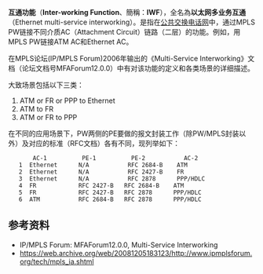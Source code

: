 {{Unreferenced |time=2008-12-26T01:32:25+00:00 }}
{{redirect-synonym|IWF|国际举重联合会}}
'''互通功能'''（'''Inter-working Function'''、簡稱：'''IWF'''），全名為'''以太网多业务互通'''（Ethernet multi-service interworking）。是指在[[公共交换电话网|公共交换电话网]]中，通过MPLS PW链接不同介质AC（Attachment Circuit）链路（二层）的功能。例如，用MPLS PW链接ATM AC和Ethernet AC。

在MPLS论坛(IP/MPLS Forum)2006年输出的《Multi-Service Interworking》文档（论坛文档号MFAForum12.0.0）中有对该功能的定义和各类场景的详细描述。

大致场景包括以下三类：
# ATM or FR or PPP to Ethernet
# ATM to FR
# ATM or FR to PPP

在不同的应用场景下，PW两侧的PE要做的报文封装工作（除PW/MPLS封装以外）及对应的标准（RFC文档）各有不同，现列举如下：

        AC-1          PE-1          PE-2           AC-2
    1  Ethernet      N/A           RFC 2684-B    ATM
    2  Ethernet      N/A           RFC 2427-B    FR
    3  Ethernet      N/A           RFC 2878      PPP/HDLC
    4  FR            RFC 2427-B   RFC 2684-B    ATM
    5  FR            RFC 2427-B   RFC 2878      PPP/HDLC
    6  ATM           RFC 2684-B   RFC 2878      PPP/HDLC

== 参考资料 ==
* IP/MPLS Forum: MFAForum12.0.0, Multi-Service Interworking
* https://web.archive.org/web/20081205183123/http://www.ipmplsforum.org/tech/mpls_ia.shtml
